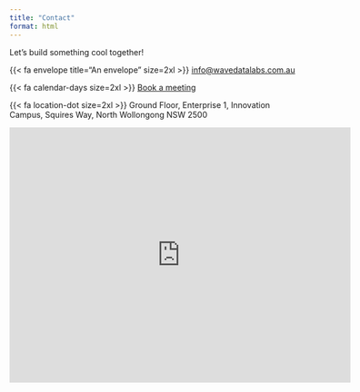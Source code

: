 ```yaml
---
title: "Contact"
format: html
---
```


Let's build something cool together!

{{< fa envelope title="An envelope" size=2xl >}} [info@wavedatalabs.com.au](mailto:info@wavedatalabs.com.au)  

{{< fa calendar-days size=2xl >}} [Book a meeting](https://calendly.com/wavedata)  

<!-- Calendly badge widget begin -->
<link href="https://assets.calendly.com/assets/external/widget.css" rel="stylesheet">
<script src="https://assets.calendly.com/assets/external/widget.js" type="text/javascript" async></script>
<script type="text/javascript">window.onload = function() { Calendly.initBadgeWidget({ url: 'https://calendly.com/wavedata', text: 'Schedule a time to chat', color: '#0069ff', textColor: '#ffffff', branding: true }); }</script>
<!-- Calendly badge widget end -->

{{< fa location-dot size=2xl >}} Ground Floor, Enterprise 1, Innovation Campus, Squires Way, North Wollongong NSW 2500


<iframe src="https://www.google.com/maps/embed?pb=!1m14!1m8!1m3!1d13167.742190559353!2d150.8980983!3d-34.4029841!3m2!1i1024!2i768!4f13.1!3m3!1m2!1s0x25b6bae46e29269d%3A0xe710ddb58561089b!2sWave%20Data%20Labs!5e0!3m2!1sen!2sau!4v1691987084501!5m2!1sen!2sau" width="600" height="450" style="border:0;" allowfullscreen="" loading="lazy" referrerpolicy="no-referrer-when-downgrade"></iframe>
